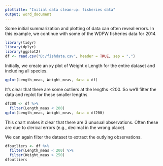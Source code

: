 ```yaml
---
plottitle: "Initial data clean-up: fisheries data"
output: word_document
---
```


Some initial summarization and plotting of data can often reveal errors. In this example, we continue with some of the WDFW fisheries data for 2014. 

```r
library(tidyr)
library(dplyr)
library(ggplot2)
df <- read.csv("D:/fishdata.csv", header = TRUE, sep = ",")
```

Initially, we create an xy plot of Weight x Length for the entire dataset and including all species. 


```r
qplot(Length_meas, Weight_meas, data = df)
```

It's clear that there are some outliers at the lengths <200. So we'll filter the data and replot for these smaller lengths. 

```r
df200 <- df %>%
  filter(Length_meas < 200)
qplot(Length_meas, Weight_meas, data = df200)
```

This chart makes it clear that there are 3 unusual observations. Often these are due to clerical errors (e.g., decimal in the wrong place). 

We can again filter the dataset to extract the outlying observations.

```r
dfoutliers <- df %>%
  filter(Length_meas < 200) %>%
  filter(Weight_meas > 250)
dfoutliers
```